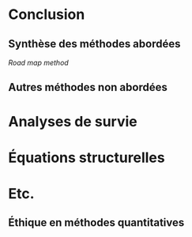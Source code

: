 # Conclusion

## Synthèse des méthodes abordées
*Road map method*

## Autres méthodes non abordées

# Analyses de survie
# Équations structurelles
# Etc.

## Éthique en méthodes quantitatives
